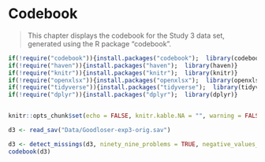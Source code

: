 # Codebook

> This chapter displays the codebook for the Study 3 data set, generated using the R package "codebook".



```r
if(!require("codebook")){install.packages("codebook");  library(codebook)}
if(!require("haven")){install.packages("haven");  library(haven)}
if(!require("knitr")){install.packages("knitr");  library(knitr)}
if(!require("openxlsx")){install.packages("openxlsx");  library(openxlsx)}
if(!require("tidyverse")){install.packages("tidyverse");  library(tidyverse)}
if(!require("dplyr")){install.packages("dplyr");  library(dplyr)}


knitr::opts_chunk$set(echo = FALSE, knitr.kable.NA = "", warning = FALSE, message = FALSE, cache = TRUE)

```

```r
d3 <- read_sav("Data/Goodloser-exp3-orig.sav")

d3 <- detect_missings(d3, ninety_nine_problems = TRUE, negative_values_are_missing = TRUE)
codebook(d3)
```


